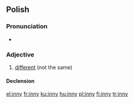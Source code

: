 ==Polish==

===Pronunciation===
* {{audio|Pl-inny.ogg|inny}}

===Adjective===
{{pl-adj|m|-}}

# [[different]] (not the same)

====Declension====
{{pl-decl-adj-y|inn|inni}}

[[el:inny]]
[[fr:inny]]
[[ku:inny]]
[[hu:inny]]
[[pl:inny]]
[[fi:inny]]
[[tr:inny]]